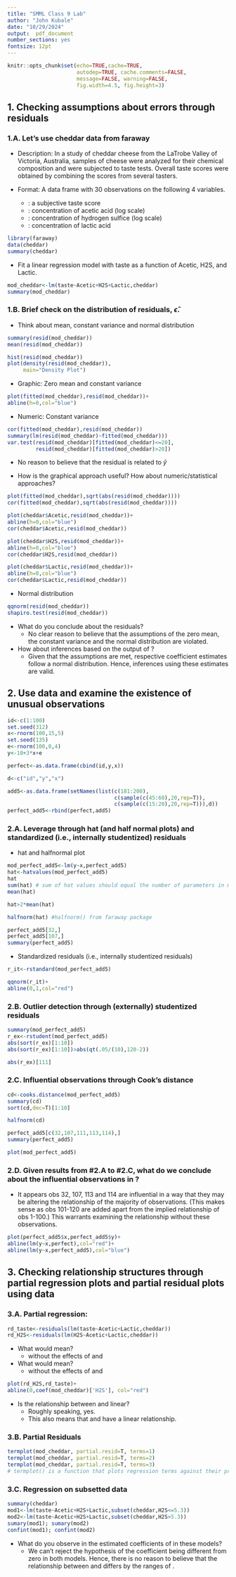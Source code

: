 ---
title: "SMML Class 9 Lab"
author: "John Kubale"
date: "10/29/2024"
output:  pdf_document
number_sections: yes
fontsize: 12pt
---


```{r setup, include=FALSE, tidy=TRUE}
knitr::opts_chunk$set(echo=TRUE,cache=TRUE, 
                      autodep=TRUE, cache.comments=FALSE,
                      message=FALSE, warning=FALSE,
                      fig.width=4.5, fig.height=3)
```

  
  
## 1. Checking assumptions about errors through residuals  

### 1.A. Let's use cheddar data from faraway

* Description: In a study of cheddar cheese from the LaTrobe Valley of Victoria, Australia, samples of cheese were analyzed for their chemical composition and were subjected to taste tests. Overall taste scores were obtained by combining the scores from several tasters.

* Format: A data frame with 30 observations on the following 4 variables.
  + \texttt{taste}: a subjective taste score
  + \texttt{Acetic}: concentration of acetic acid (log scale)
  + \texttt{H2S}: concentration of hydrogen sulfice (log scale)
  + \texttt{Lactic}: concentration of lactic acid
   


```{r}
library(faraway)
data(cheddar)
summary(cheddar)
```

* Fit a linear regression model with taste as a function of Acetic, H2S, and Lactic.
```{r}
mod_cheddar<-lm(taste~Acetic+H2S+Lactic,cheddar)
summary(mod_cheddar)
```

### 1.B. Brief check on the distribution of residuals, $\hat{\epsilon}$.

* Think about mean, constant variance and normal distribution
```{r}
summary(resid(mod_cheddar))
mean(resid(mod_cheddar))
```
```{r,fig.width=4, fig.height=4}
hist(resid(mod_cheddar))  
plot(density(resid(mod_cheddar)),
     main="Density Plot")
```
 
* Graphic: Zero mean and constant variance
```{r,fig.width=4, fig.height=4}
plot(fitted(mod_cheddar),resid(mod_cheddar))+ 
abline(h=0,col="blue")
```


* Numeric: Constant variance
```{r}
cor(fitted(mod_cheddar),resid(mod_cheddar))
summary(lm(resid(mod_cheddar)~fitted(mod_cheddar)))
var.test(resid(mod_cheddar)[fitted(mod_cheddar)<=20],
         resid(mod_cheddar)[fitted(mod_cheddar)>20])
```
* No reason to believe that the residual is related to $\hat{y}$

* How is the graphical approach useful? How about numeric/statistical approaches?
```{r,fig.width=4, fig.height=4}
plot(fitted(mod_cheddar),sqrt(abs(resid(mod_cheddar))))
cor(fitted(mod_cheddar),sqrt(abs(resid(mod_cheddar))))

plot(cheddar$Acetic,resid(mod_cheddar))+
abline(h=0,col="blue")
cor(cheddar$Acetic,resid(mod_cheddar))

plot(cheddar$H2S,resid(mod_cheddar))+
abline(h=0,col="blue")
cor(cheddar$H2S,resid(mod_cheddar))

plot(cheddar$Lactic,resid(mod_cheddar))+
abline(h=0,col="blue")
cor(cheddar$Lactic,resid(mod_cheddar))
```


* Normal distribution
```{r,fig.width=4, fig.height=4}
qqnorm(resid(mod_cheddar))
shapiro.test(resid(mod_cheddar))
```

* What do you conclude about the residuals?
  + No clear reason to believe that the assumptions of the zero mean, the constant variance and the normal distribution are violated.
* How about inferences based on the output of \texttt{summary(mod\_cheddar)}?
  + Given that the assumptions are met, respective coefficient estimates follow a normal distribution. Hence, inferences using these estimates are valid.



## 2. Use \texttt{perfect\_add5} data and examine the existence of unusual observations

```{r}
id<-c(1:100)
set.seed(312)
x<-rnorm(100,15,5)
set.seed(135)
e<-rnorm(100,0,4)
y<-10+3*x+e

perfect<-as.data.frame(cbind(id,y,x))

d<-c("id","y","x")

add5<-as.data.frame(setNames(list(c(181:200),
                                  c(sample(c(45:60),20,rep=T)),
                                  c(sample(c(15:20),20,rep=T))),d))
perfect_add5<-rbind(perfect,add5)
```

### 2.A. Leverage through hat (and half normal plots) and standardized (i.e., internally studentized) residuals 

* hat and halfnormal plot
```{r}
mod_perfect_add5<-lm(y~x,perfect_add5)
hat<-hatvalues(mod_perfect_add5)
hat
sum(hat) # sum of hat values should equal the number of parameters in model
mean(hat)

hat>2*mean(hat)
```

```{r,fig.width=4, fig.height=4}
halfnorm(hat) #halfnorm() from faraway package
```


```{r}
perfect_add5[32,]
perfect_add5[107,]
summary(perfect_add5)
```


* Standardized residuals (i.e., internally studentized residuals)
```{r}
r_it<-rstandard(mod_perfect_add5)
```

```{r,fig.width=4, fig.height=4}
qqnorm(r_it)+
abline(0,1,col="red")
```



### 2.B. Outlier detection through (externally) studentized residuals
```{r}
summary(mod_perfect_add5)
r_ex<-rstudent(mod_perfect_add5)
abs(sort(r_ex)[1:10])
abs(sort(r_ex)[1:10])>abs(qt(.05/(10),120-2))

abs(r_ex)[111]
```


### 2.C. Influential observations through Cook's distance
```{r}
cd<-cooks.distance(mod_perfect_add5)
summary(cd)
sort(cd,dec=T)[1:10]
```

```{r,fig.width=4, fig.height=4}
halfnorm(cd)
```

```{r}
perfect_add5[c(32,107,111,113,114),]
summary(perfect_add5)
```

```{r,fig.width=3.5, fig.height=3.5}
plot(mod_perfect_add5)
```

### 2.D. Given results from #2.A to #2.C, what do we conclude about the influential observations in \texttt{perfect\_add5}? 
* It appears obs 32, 107, 113 and 114 are influential in a way that they may be altering the relationship of the majority of observations. (This makes sense as obs 101-120 are added apart from the implied relationship of obs 1-100.) This warrants examining the relationship without these observations.

```{r,fig.width=4, fig.height=4}
plot(perfect_add5$x,perfect_add5$y)+
abline(lm(y~x,perfect),col="red")+
abline(lm(y~x,perfect_add5),col="blue")
```

## 3. Checking relationship structures through partial regression plots and partial residual plots using \texttt{cheddar} data

### 3.A. Partial regression:

```{r}
rd_taste<-residuals(lm(taste~Acetic+Lactic,cheddar)) 
rd_H2S<-residuals(lm(H2S~Acetic+Lactic,cheddar)) 
```
* What would \texttt{rd\_taste} mean? 
  + \texttt{taste} without the effects of \texttt{Acetic} and \texttt{Lactic}
* What would \texttt{rd\_H2S} mean?
  + \texttt{H2S} without the effects of \texttt{Acetic} and \texttt{Lactic}


```{r,fig.width=4, fig.height=4}
plot(rd_H2S,rd_taste)+
abline(0,coef(mod_cheddar)['H2S'], col="red")  
```

* Is the relationship between \texttt{rd\_taste} and \texttt{rd\_H2S} linear?
  + Roughly speaking, yes. 
  + This also means that \texttt{taste} and \texttt{H2S} have a linear relationship.


### 3.B. Partial Residuals
```{r,fig.width=4, fig.height=4}
termplot(mod_cheddar, partial.resid=T, terms=1)
termplot(mod_cheddar, partial.resid=T, terms=2)
termplot(mod_cheddar, partial.resid=T, terms=3)
# termplot() is a function that plots regression terms against their predictors
```


### 3.C. Regression on subsetted data
```{r}
summary(cheddar)
mod1<-lm(taste~Acetic+H2S+Lactic,subset(cheddar,H2S<=5.3))
mod2<-lm(taste~Acetic+H2S+Lactic,subset(cheddar,H2S>5.3))
sumary(mod1); sumary(mod2)
confint(mod1); confint(mod2) 
```

* What do you observe in the estimated coefficients of \texttt{H2S} in these models?
  + We can't reject the hypothesis of the coefficient being different from zero in both models. Hence, there is no reason to believe that the relationship between \texttt{taste} and \texttt{H2S} differs by the ranges of \texttt{H2S}.
 